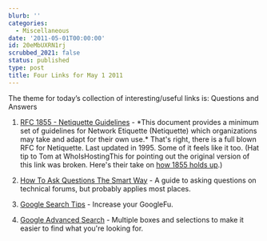 ```yaml
---
blurb: ''
categories:
  - Miscellaneous
date: '2011-05-01T00:00:00'
id: 20eMbUXRN1rj
scrubbed_2021: false
status: published
type: post
title: Four Links for May 1 2011
---
```


The theme for today’s collection of interesting/useful links is: Questions and Answers 

1. [RFC 1855 - Netiquette Guidelines](https://www.ietf.org/rfc/rfc1855.txt) - \*This document provides a minimum set of guidelines for Network Etiquette (Netiquette) which organizations may take and adapt for their own use.\* That's right, there is a full blown RFC for Netiquette. Last updated in 1995. Some of it feels like it too. (Hat tip to Tom at WhoIsHostingThis for pointing out the original version of this link was broken. Here's their take on [how 1855 holds up](http://www.whoishostingthis.com/resources/netiquette/).)

2. [How To Ask Questions The Smart Way](http://www.catb.org/\~esr/faqs/smart-questions.html) - A guide to asking questions on technical forums, but probably applies most places. 

3. [Google Search Tips](http://www.google.com/support/websearch/bin/answer.py?answer=136861) - Increase your GoogleFu. 

4. [Google Advanced Search](http://www.google.com/advanced\_search) - Multiple boxes and selections to make it easier to find what you're looking for.
